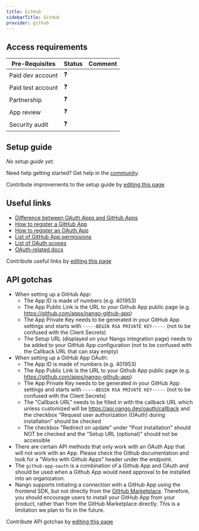 ```yaml
---
title: GitHub
sidebarTitle: GitHub
provider: github
---
```




<Overview />
<PreBuiltTooling />
<PreBuiltUseCases />

## Access requirements
| Pre-Requisites | Status | Comment|
| - | - | - |
| Paid dev account | ❓ |  |
| Paid test account | ❓ |  |
| Partnership | ❓ | |
| App review | ❓ |  |
| Security audit | ❓ | |


## Setup guide

_No setup guide yet._

<Tip>Need help getting started? Get help in the [community](https://nango.dev/slack).</Tip>

<Note>Contribute improvements to the setup guide by [editing this page](https://github.com/nangohq/nango/tree/master/docs-v2/integrations/all/github.mdx)</Note>


## Useful links

-   [Difference between OAuth Apps and GitHub Apps](https://docs.github.com/en/apps/oauth-apps/building-oauth-apps/differences-between-github-apps-and-oauth-apps)
-   [How to register a GitHub App](https://docs.github.com/en/apps/creating-github-apps/registering-a-github-app/registering-a-github-app)
-   [How to register an OAuth App](https://docs.github.com/en/apps/oauth-apps/building-oauth-apps/creating-an-oauth-app)
-   [List of GitHub App permissions](https://docs.github.com/en/rest/overview/permissions-required-for-github-apps)
-   [List of OAuth scopes](https://docs.github.com/en/apps/oauth-apps/building-oauth-apps/scopes-for-oauth-apps#available-scopes)
-   [OAuth-related docs](https://docs.github.com/en/apps/oauth-apps/building-oauth-apps/authorizing-oauth-apps)

<Note>Contribute useful links by [editing this page](https://github.com/nangohq/nango/tree/master/docs-v2/integrations/all/github.mdx)</Note>

## API gotchas

-   When setting up a GitHub App:
    - The App ID is made of numbers (e.g. 401953)
    - The App Public Link is the URL to your Github App public page (e.g. https://github.com/apps/nango-github-app)
    - The App Private Key needs to be generated in your GitHub App settings and starts with `-----BEGIN RSA PRIVATE KEY-----` (not to be confused with the Client Secrets)
    - The Setup URL (displayed on your Nango integration page) needs to be added to your GitHub App configuration (not to be confused with the Callback URL that can stay empty)
-   When setting up a GitHub App OAuth:
    - The App ID is made of numbers (e.g. 401953)
    - The App Public Link is the URL to your Github App public page (e.g. https://github.com/apps/nango-github-app)
    - The App Private Key needs to be generated in your GitHub App settings and starts with `-----BEGIN RSA PRIVATE KEY-----` (not to be confused with the Client Secrets)
    - The "Callback URL" needs to be filled in with the callback URL which unless customized will be https://api.nango.dev/oauth/callback and the checkbox "Request user authorization (OAuth) during installation" should be checked
    - The checkbox "Redirect on update" under "Post installation" should NOT be checked and the "Setup URL (optional)" should not be accessible
-   There are certain API methods that only work with an OAuth App that will not work with an App. Please check the Github documentation and look for a "Works with Github Apps" header under the endpoint.
-   The `github-app-oauth` is a combination of a Github App and OAuth and should be used when a Github App would need approval to be installed into an organization.
-   Nango supports initiating a connection with a GitHub App using the frontend SDK, but not directly from the [GitHub Marketplace](https://github.com/marketplace). Therefore, you should encourage users to install your GitHub App from your product, rather than from the GitHub Marketplace directly. This is a limitation we plan to fix in the future.

<Note>Contribute API gotchas by [editing this page](https://github.com/nangohq/nango/tree/master/docs-v2/integrations/all/github.mdx)</Note>
